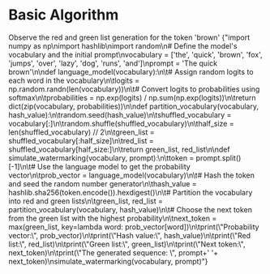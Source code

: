 

# Basic Algorithm
<Callout>
    Observe the red and green list generation for the token 'brown'
</Callout>
<CodeEditor>
    {"import numpy as np\nimport hashlib\nimport random\n# Define the model's vocabulary and the initial prompt\nvocabulary = ['the', 'quick', 'brown', 'fox', 'jumps', 'over', 'lazy', 'dog', 'runs', 'and']\nprompt = 'The quick brown'\n\ndef language_model(vocabulary):\n\t# Assign random logits to each word in the vocabulary\n\tlogits = np.random.randn(len(vocabulary))\n\t# Convert logits to probabilities using softmax\n\tprobabilities = np.exp(logits) / np.sum(np.exp(logits))\n\treturn dict(zip(vocabulary, probabilities))\n\ndef partition_vocabulary(vocabulary, hash_value):\n\trandom.seed(hash_value)\n\tshuffled_vocabulary = vocabulary[:]\n\trandom.shuffle(shuffled_vocabulary)\n\thalf_size = len(shuffled_vocabulary) // 2\n\tgreen_list = shuffled_vocabulary[:half_size]\n\tred_list = shuffled_vocabulary[half_size:]\n\treturn green_list, red_list\n\ndef simulate_watermarking(vocabulary, prompt):\n\ttoken = prompt.split()[-1]\n\t# Use the language model to get the probability vector\n\tprob_vector = language_model(vocabulary)\n\t# Hash the token and seed the random number generator\n\thash_value = hashlib.sha256(token.encode()).hexdigest()\n\t# Partition the vocabulary into red and green lists\n\tgreen_list, red_list = partition_vocabulary(vocabulary, hash_value)\n\t# Choose the next token from the green list with the highest probability\n\tnext_token = max(green_list, key=lambda word: prob_vector[word])\n\tprint(\"Probability vector:\", prob_vector)\n\tprint(\"Hash value:\", hash_value)\n\tprint(\"Red list:\", red_list)\n\tprint(\"Green list:\", green_list)\n\tprint(\"Next token:\", next_token)\n\tprint(\"The generated sequence: \", prompt+' '+ next_token)\nsimulate_watermarking(vocabulary, prompt)"}
</CodeEditor>
